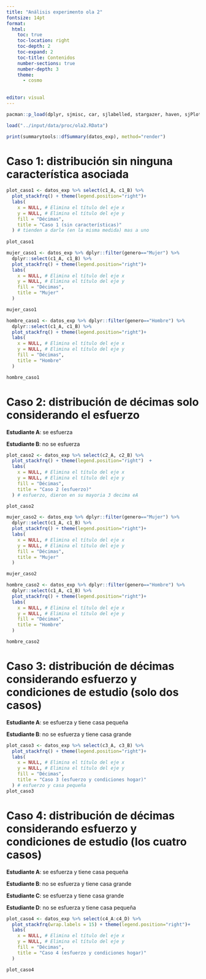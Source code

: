 ```yaml
---
title: "Análisis experimento ola 2"
fontsize: 14pt
format:
  html:
    toc: true
    toc-location: right
    toc-depth: 2
    toc-expand: 2
    toc-title: Contenidos
    number-sections: true
    number-depth: 3
    theme:
      - cosmo
      
   
editor: visual
---
```


```r
pacman::p_load(dplyr, sjmisc, car, sjlabelled, stargazer, haven, sjPlot, ggplot2, tidyr, stringr, corrplot, summarytools)

load("../input/data/proc/ola2.RData")
```

```r
print(summarytools::dfSummary(datos_exp), method="render")
```

# Caso 1: distribución sin ninguna característica asociada  

```r
plot_caso1 <- datos_exp %>% select(c1_A, c1_B) %>% 
  plot_stackfrq() + theme(legend.position="right")+
  labs(
    x = NULL, # Elimina el título del eje x
    y = NULL, # Elimina el título del eje y
    fill = "Décimas",
    title = "Caso 1 (sin características)"
  ) # tienden a darle (en la misma medida) mas a uno
  
plot_caso1
```

```r


mujer_caso1 <- datos_exp %>% dplyr::filter(genero=="Mujer") %>% 
  dplyr::select(c1_A, c1_B) %>% 
  plot_stackfrq() + theme(legend.position="right")+
  labs(
    x = NULL, # Elimina el título del eje x
    y = NULL, # Elimina el título del eje y
    fill = "Décimas",
    title = "Mujer"
  )

mujer_caso1
```

```r

hombre_caso1 <- datos_exp %>% dplyr::filter(genero=="Hombre") %>% 
  dplyr::select(c1_A, c1_B) %>% 
  plot_stackfrq() + theme(legend.position="right")+
  labs(
    x = NULL, # Elimina el título del eje x
    y = NULL, # Elimina el título del eje y
    fill = "Décimas",
    title = "Hombre"
  )

hombre_caso1
```

# Caso 2: distribución de décimas solo considerando el esfuerzo 

**Estudiante A**: se esfuerza

**Estudiante B**: no se esfuerza

```r
plot_caso2 <- datos_exp %>% select(c2_A, c2_B) %>% 
  plot_stackfrq() + theme(legend.position="right")  +
  labs(
    x = NULL, # Elimina el título del eje x
    y = NULL, # Elimina el título del eje y
    fill = "Décimas",
    title = "Caso 2 (esfuerzo)"
  ) # esfuerzo, dieron en su mayoria 3 decima eA

plot_caso2
```

```r
mujer_caso2 <- datos_exp %>% dplyr::filter(genero=="Mujer") %>% 
  dplyr::select(c1_A, c1_B) %>% 
  plot_stackfrq() + theme(legend.position="right")+
  labs(
    x = NULL, # Elimina el título del eje x
    y = NULL, # Elimina el título del eje y
    fill = "Décimas",
    title = "Mujer"
  )

mujer_caso2
```

```r
hombre_caso2 <- datos_exp %>% dplyr::filter(genero=="Hombre") %>% 
  dplyr::select(c1_A, c1_B) %>% 
  plot_stackfrq() + theme(legend.position="right")+
  labs(
    x = NULL, # Elimina el título del eje x
    y = NULL, # Elimina el título del eje y
    fill = "Décimas",
    title = "Hombre"
  )

hombre_caso2
```

# Caso 3: distribución de décimas considerando esfuerzo y condiciones de estudio (solo dos casos)

**Estudiante A**: se esfuerza y tiene casa pequeña

**Estudiante B**: no se esfuerza y tiene casa grande

```r
plot_caso3 <- datos_exp %>% select(c3_A, c3_B) %>% 
  plot_stackfrq() + theme(legend.position="right")+
  labs(
    x = NULL, # Elimina el título del eje x
    y = NULL, # Elimina el título del eje y
    fill = "Décimas",
    title = "Caso 3 (esfuerzo y condiciones hogar)"
  ) # esfuerzo y casa pequeña
plot_caso3
```

# Caso 4: distribución de décimas considerando esfuerzo y condiciones de estudio (los cuatro casos)

**Estudiante A**: se esfuerza y tiene casa pequeña

**Estudiante B**: no se esfuerza y tiene casa grande

**Estudiante C**: se esfuerza y tiene casa grande

**Estudiante D**: no se esfuerza y tiene casa pequeña

```r
plot_caso4 <- datos_exp %>% select(c4_A:c4_D) %>% 
  plot_stackfrq(wrap.labels = 15) + theme(legend.position="right")+
  labs(
    x = NULL, # Elimina el título del eje x
    y = NULL, # Elimina el título del eje y
    fill = "Décimas",
    title = "Caso 4 (esfuerzo y condiciones hogar)"
  )

plot_caso4
```
